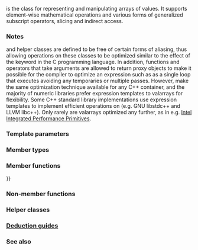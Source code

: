 {{cpp/title|valarray}}
{{cpp/numeric/valarray/navbar}}
{{ddcl|header=valarray|
template&lt; class T &gt;
class valarray;
}}

{{tt|std::valarray}} is the class for representing and manipulating arrays of values. It supports element-wise mathematical operations and various forms of generalized subscript operators, slicing and indirect access.

===Notes===
{{tt|std::valarray}} and helper classes are defined to be free of certain forms of aliasing, thus allowing operations on these classes to be optimized similar to the effect of the keyword {{ltt|c/language/restrict}} in the C programming language. In addition, functions and operators that take {{tt|valarray}} arguments are allowed to return proxy objects to make it possible for the compiler to optimize an expression such as {{c|1=v1 = a * v2 + v3;}} as a single loop that executes {{c|1=v1[i] = a * v2[i] + v3[i];}} avoiding any temporaries or multiple passes. However, {{enwiki|expression templates}} make the same optimization technique available for any C++ container, and the majority of numeric libraries prefer expression templates to valarrays for flexibility. Some C++ standard library implementations use expression templates to implement efficient operations on {{tt|std::valarray}} (e.g. GNU libstdc++ and LLVM libc++). Only rarely are valarrays optimized any further, as in e.g. [https://software.intel.com/en-us/node/684140 Intel Integrated Performance Primitives].

===Template parameters===
{{par begin}}
{{par|T|the type of the elements. The type must meet the {{named req|NumericType}} requirements}}
{{par end}}

===Member types===
{{dsc begin}}
{{dsc hitem|Member type|Definition}}
{{dsc|{{tt|value_type}}|{{tt|T}}}}
{{dsc end}}

===Member functions===
{{dsc begin}}
{{dsc inc|cpp/numeric/valarray/dsc valarray}}
{{dsc inc|cpp/numeric/valarray/dsc ~valarray}}
{{dsc inc|cpp/numeric/valarray/dsc operator{{=}}}}
{{dsc inc|cpp/numeric/valarray/dsc operator_at}}
{{dsc inc|cpp/numeric/valarray/dsc operator_arith}}
{{dsc inc|cpp/numeric/valarray/dsc operator_arith2}}
{{dsc inc|cpp/numeric/valarray/dsc swap}}
{{dsc inc|cpp/numeric/valarray/dsc size}}
{{dsc inc|cpp/numeric/valarray/dsc resize}}
{{dsc inc|cpp/numeric/valarray/dsc sum}}
{{dsc inc|cpp/numeric/valarray/dsc min}}
{{dsc inc|cpp/numeric/valarray/dsc max}}
{{dsc inc|cpp/numeric/valarray/dsc shift}}
{{dsc inc|cpp/numeric/valarray/dsc cshift}}
{{dsc inc|cpp/numeric/valarray/dsc apply}}
{{dsc end}}

===Non-member functions===
{{dsc begin}}
{{dsc inc|cpp/numeric/valarray/dsc swap2}}
{{dsc inc|cpp/numeric/valarray/dsc begin2}}
{{dsc inc|cpp/numeric/valarray/dsc end2}}
{{dsc inc|cpp/numeric/valarray/dsc operator_arith3}}
{{dsc inc|cpp/numeric/valarray/dsc operator_cmp}}
{{dsc inc|cpp/numeric/valarray/dsc abs}}

{{dsc h2|Exponential functions}}
{{dsc inc|cpp/numeric/valarray/dsc exp}}
{{dsc inc|cpp/numeric/valarray/dsc log}}
{{dsc inc|cpp/numeric/valarray/dsc log10}}

{{dsc h2|Power functions}}
{{dsc inc|cpp/numeric/valarray/dsc pow}}
{{dsc inc|cpp/numeric/valarray/dsc sqrt}}

{{dsc h2|Trigonometric functions}}
{{dsc inc|cpp/numeric/valarray/dsc sin}}
{{dsc inc|cpp/numeric/valarray/dsc cos}}
{{dsc inc|cpp/numeric/valarray/dsc tan}}
{{dsc inc|cpp/numeric/valarray/dsc asin}}
{{dsc inc|cpp/numeric/valarray/dsc acos}}
{{dsc inc|cpp/numeric/valarray/dsc atan}}
{{dsc inc|cpp/numeric/valarray/dsc atan2}}

{{dsc h2|Hyperbolic functions}}
{{dsc inc|cpp/numeric/valarray/dsc sinh}}
{{dsc inc|cpp/numeric/valarray/dsc cosh}}
{{dsc inc|cpp/numeric/valarray/dsc tanh}}
{{dsc end}}

===Helper classes===
{{dsc begin}}
{{dsc inc|cpp/numeric/valarray/dsc slice}}
{{dsc inc|cpp/numeric/valarray/dsc slice_array}}
{{dsc inc|cpp/numeric/valarray/dsc gslice}}
{{dsc inc|cpp/numeric/valarray/dsc gslice_array}}
{{dsc inc|cpp/numeric/valarray/dsc mask_array}}
{{dsc inc|cpp/numeric/valarray/dsc indirect_array}}
{{dsc end}}

===[[cpp/numeric/valarray/deduction_guides|Deduction guides]]{{mark since c++17}}===

===See also===
{{dsc begin}}
{{dsc inc|cpp/numeric/simd/dsc simd}}
{{dsc inc|cpp/numeric/simd/dsc simd_mask}}
{{dsc inc|cpp/experimental/simd/dsc simd}}
{{dsc inc|cpp/experimental/simd/dsc simd_mask}}
{{dsc end}}

{{langlinks|de|es|fr|it|ja|pt|ru|zh}}